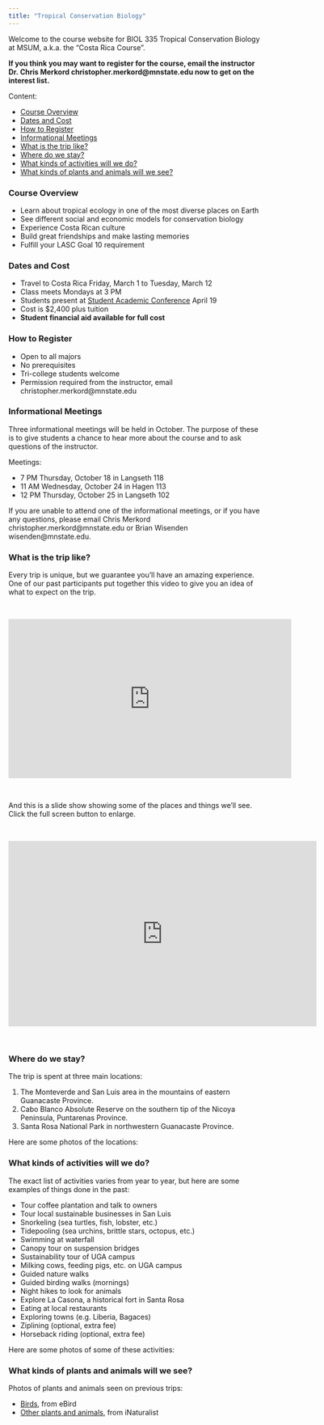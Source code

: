 ```yaml
---
title: "Tropical Conservation Biology"
---
```


Welcome to the course website for BIOL 335 Tropical Conservation Biology at MSUM, a.k.a. the "Costa Rica Course".

**If you think you may want to register for the course, email the instructor Dr. Chris Merkord christopher.merkord@mnstate.edu now to get on the interest list.**

Content:

- [Course Overview]
- [Dates and Cost]
- [How to Register]
- [Informational Meetings]
- [What is the trip like?]
- [Where do we stay?]
- [What kinds of activities will we do?]
- [What kinds of plants and animals will we see?]

### Course Overview

- Learn about tropical ecology in one of the most diverse places on Earth
- See different social and economic models for conservation biology
- Experience Costa Rican culture
- Build great friendships and make lasting memories
- Fulfill your LASC Goal 10 requirement

### Dates and Cost

- Travel to Costa Rica Friday, March 1 to Tuesday, March 12
- Class meets Mondays at 3 PM
- Students present at [Student Academic Conference](https://www.mnstate.edu/sac/) April 19
- Cost is $2,400 plus tuition
- **Student financial aid available for full cost**

### How to Register

- Open to all majors
- No prerequisites
- Tri-college students welcome
- Permission required from the instructor, email christopher.merkord@mnstate.edu

### Informational Meetings

Three informational meetings will be held in October. The purpose of these is to give students a chance to hear more about the course and to ask questions of the instructor.

Meetings:

- 7 PM Thursday, October 18 in Langseth 118
- 11 AM Wednesday, October 24 in Hagen 113
- 12 PM Thursday, October 25 in Langseth 102

If you are unable to attend one of the informational meetings, or if you have any questions, please email Chris Merkord christopher.merkord@mnstate.edu or Brian Wisenden wisenden@mnstate.edu.

### What is the trip like?

Every trip is unique, but we guarantee you'll have an amazing experience. One of our past participants put together this video to give you an idea of what to expect on the trip.

<br />

<iframe width="560" height="315" src="https://www.youtube.com/embed/ylkJviot8Y4" frameborder="0" allow="autoplay; encrypted-media" allowfullscreen></iframe>

<br />

And this is a slide show showing some of the places and things we'll see. Click the full screen button to enlarge.

<br />

<iframe src="https://msumhd-my.sharepoint.com/personal/su7849xi_mnstate_edu/_layouts/15/Doc.aspx?sourcedoc={9aed810d-0f01-41ed-925c-739c7d003b79}&amp;action=embedview&amp;wdAr=1.7777777777777777" width="610px" height="367px" frameborder="0">This is an embedded <a target="_blank" href="https://office.com">Microsoft Office</a> presentation, powered by <a target="_blank" href="https://office.com/webapps">Office Online</a>.</iframe>

<br />

### Where do we stay?

The trip is spent at three main locations:

1. The Monteverde and San Luis area in the mountains of eastern Guanacaste Province.
2. Cabo Blanco Absolute Reserve on the southern tip of the Nicoya Peninsula, Puntarenas Province.
3. Santa Rosa National Park in northwestern Guanacaste Province.

Here are some photos of the locations:



### What kinds of activities will we do?

The exact list of activities varies from year to year, but here are some examples of things done in the past:

- Tour coffee plantation and talk to owners
- Tour local sustainable businesses in San Luis
- Snorkeling (sea turtles, fish, lobster, etc.)
- Tidepooling (sea urchins, brittle stars, octopus, etc.)
- Swimming at waterfall
- Canopy tour on suspension bridges
- Sustainability tour of UGA campus
- Milking cows, feeding pigs, etc. on UGA campus
- Guided nature walks
- Guided birding walks (mornings)
- Night hikes to look for animals
- Explore La Casona, a historical fort in Santa Rosa
- Eating at local restaurants
- Exploring towns (e.g. Liberia, Bagaces)
- Ziplining (optional, extra fee)
- Horseback riding (optional, extra fee)

Here are some photos of some of these activities:

### What kinds of plants and animals will we see?

Photos of plants and animals seen on previous trips:

- [Birds](https://ebird.org/media/catalog?mediaType=Photo&searchField=user&includeUnconfirmed=true&userId=USER150509&regionCode=CR&sort=upload_date_desc), from eBird
- [Other plants and animals](https://www.inaturalist.org/projects/msum-costa-rica-2018?tab=observations), from iNaturalist
